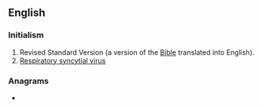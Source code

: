 ==English==

===Initialism===
{{rfc-header|Initialism}}
{{head|en|initialism}}

# Revised Standard Version (a version of the [[Bible]] translated into English).
# [[respiratory syncytial virus|Respiratory syncytial virus]]

===Anagrams===
* {{anagrams|en|RV's|RVs|SRV|VRS|VRs}}